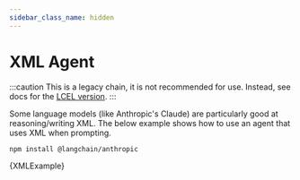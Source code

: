 ```yaml
---
sidebar_class_name: hidden
---
```


# XML Agent

:::caution
This is a legacy chain, it is not recommended for use. Instead, see docs for the [LCEL version](/docs/modules/agents/agent_types/xml).
:::

Some language models (like Anthropic's Claude) are particularly good at reasoning/writing XML.
The below example shows how to use an agent that uses XML when prompting.



<IntegrationInstallTooltip></IntegrationInstallTooltip>

```bash npm2yarn
npm install @langchain/anthropic
```

<CodeBlock language="typescript">{XMLExample}</CodeBlock>
